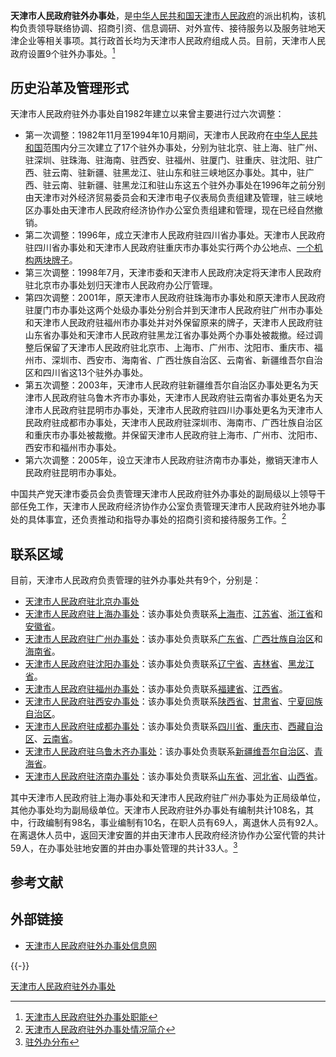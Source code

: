 {{天津市人民政府信息框}}

'''天津市人民政府驻外办事处'''，是[[中华人民共和国|中华人民共和国]][[天津市人民政府|天津市人民政府]]的派出机构，该机构负责领导联络协调、招商引资、信息调研、对外宣传、接待服务以及服务驻地天津企业等相关事项。其行政首长均为天津市人民政府组成人员。目前，天津市人民政府设置9个驻外办事处。<ref>[http://www.tjzwb.cn/zwb.asp 天津市人民政府驻外办事处职能]{{dead link|date=2017年12月 |bot=InternetArchiveBot |fix-attempted=yes }}</ref> 

== 历史沿革及管理形式 == 
天津市人民政府驻外办事处自1982年建立以来曾主要进行过六次调整：
* 第一次调整：1982年11月至1994年10月期间，天津市人民政府在[[中华人民共和国|中华人民共和国]]范围内分三次建立了17个驻外办事处，分别为驻北京、驻上海、驻广州、驻深圳、驻珠海、驻海南、驻西安、驻福州、驻厦门、驻重庆、驻沈阳、驻广西、驻云南、驻新疆、驻黑龙江、驻山东和驻三峡地区办事处。其中，驻广西、驻云南、驻新疆、驻黑龙江和驻山东这五个驻外办事处在1996年之前分别由天津市对外经济贸易委员会和天津市电子仪表局负责组建及管理，驻三峡地区办事处由天津市人民政府经济协作办公室负责组建和管理，现在已经自然撤销。
* 第二次调整：1996年，成立天津市人民政府驻四川省办事处。天津市人民政府驻四川省办事处和天津市人民政府驻重庆市办事处实行两个办公地点、[[一个机构两块牌子|一个机构两块牌子]]。
* 第三次调整：1998年7月，天津市委和天津市人民政府决定将天津市人民政府驻北京市办事处划归天津市人民政府办公厅管理。
* 第四次调整：2001年，原天津市人民政府驻珠海市办事处和原天津市人民政府驻厦门市办事处这两个处级办事处分别合并到天津市人民政府驻广州市办事处和天津市人民政府驻福州市办事处并对外保留原来的牌子，天津市人民政府驻山东省办事处和天津市人民政府驻黑龙江省办事处两个办事处被裁撤。经过调整后保留了天津市人民政府驻北京市、上海市、广州市、沈阳市、重庆市、福州市、深圳市、西安市、海南省、广西壮族自治区、云南省、新疆维吾尔自治区和四川省这13个驻外办事处。
* 第五次调整：2003年，天津市人民政府驻新疆维吾尔自治区办事处更名为天津市人民政府驻乌鲁木齐市办事处，天津市人民政府驻云南省办事处更名为天津市人民政府驻昆明市办事处，天津市人民政府驻四川办事处更名为天津市人民政府驻成都市办事处，天津市人民政府驻深圳市、海南市、广西壮族自治区和重庆市办事处被裁撤。并保留天津市人民政府驻上海市、广州市、沈阳市、西安市和福州市办事处。
* 第六次调整：2005年，设立天津市人民政府驻济南市办事处，撤销天津市人民政府驻昆明市办事处。
中国共产党天津市委员会负责管理天津市人民政府驻外办事处的副局级以上领导干部任免工作，天津市人民政府经济协作办公室负责管理天津市人民政府驻外地办事处的具体事宜，还负责推动和指导办事处的招商引资和接待服务工作。<ref>[http://www.tjzwb.cn/zwb.asp 天津市人民政府驻外办事处情况简介]{{dead link|date=2017年12月 |bot=InternetArchiveBot |fix-attempted=yes }}</ref> 

== 联系区域 ==
目前，天津市人民政府负责管理的驻外办事处共有9个，分别是：
* [[天津市人民政府驻北京办事处|天津市人民政府驻北京办事处]]
* [[天津市人民政府驻上海办事处|天津市人民政府驻上海办事处]]：该办事处负责联系[[上海市|上海市]]、[[江苏省|江苏省]]、[[浙江省|浙江省]]和[[安徽省|安徽省]]。
* [[天津市人民政府驻广州办事处|天津市人民政府驻广州办事处]]：该办事处负责联系[[广东省|广东省]]、[[广西壮族自治区|广西壮族自治区]]和[[海南省|海南省]]。
* [[天津市人民政府驻沈阳办事处|天津市人民政府驻沈阳办事处]]：该办事处负责联系[[辽宁省|辽宁省]]、[[吉林省|吉林省]]、[[黑龙江省|黑龙江省]]。
* [[天津市人民政府驻福州办事处|天津市人民政府驻福州办事处]]：该办事处负责联系[[福建省|福建省]]、[[江西省|江西省]]。
* [[天津市人民政府驻西安办事处|天津市人民政府驻西安办事处]]：该办事处负责联系[[陕西省|陕西省]]、[[甘肃省|甘肃省]]、[[宁夏回族自治区|宁夏回族自治区]]。
* [[天津市人民政府驻成都办事处|天津市人民政府驻成都办事处]]：该办事处负责联系[[四川省|四川省]]、[[重庆市|重庆市]]、[[西藏自治区|西藏自治区]]、[[云南省|云南省]]。
* [[天津市人民政府驻乌鲁木齐办事处|天津市人民政府驻乌鲁木齐办事处]]：该办事处负责联系[[新疆维吾尔自治区|新疆维吾尔自治区]]、[[青海省|青海省]]。
* [[天津市人民政府驻济南办事处|天津市人民政府驻济南办事处]]：该办事处负责联系[[山东省|山东省]]、[[河北省|河北省]]、[[山西省|山西省]]。
其中天津市人民政府驻上海办事处和天津市人民政府驻广州办事处为正局级单位，其他办事处均为副局级单位。天津市人民政府驻外办事处有编制共计108名，其中，行政编制有98名，事业编制有10名，在职人员有69人，离退休人员有92人。在离退休人员中，返回天津安置的并由天津市人民政府经济协作办公室代管的共计59人，在办事处驻地安置的并由办事处管理的共计33人。<ref>[http://www.tjzwb.cn/newslist1.asp?menuname=%D7%A4%CD%E2%B0%EC%B7%D6%B2%BC 驻外办分布]{{dead link|date=2017年12月 |bot=InternetArchiveBot |fix-attempted=yes }}</ref>

==参考文献==
{{Reflist}}

==外部链接==
*[http://www.tjzwb.cn/index.asp 天津市人民政府驻外办事处信息网]{{dead link|date=2017年12月 |bot=InternetArchiveBot |fix-attempted=yes }}

{{-}}
{{天津市人民政府}}

[[Category:天津市人民政府驻外办事处|]]